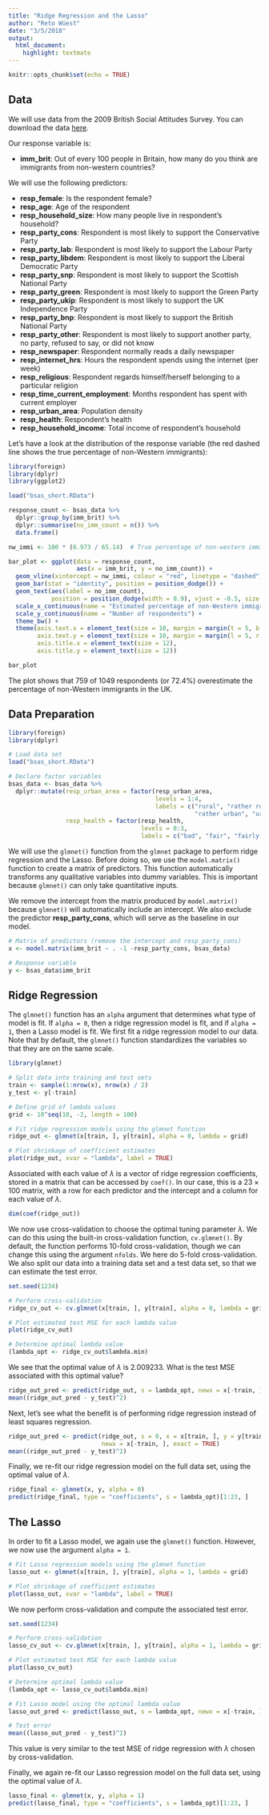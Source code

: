```yaml
---
title: "Ridge Regression and the Lasso"
author: "Reto Wüest"
date: "3/5/2018"
output:
  html_document:
    highlight: textmate
---
```


```r
knitr::opts_chunk$set(echo = TRUE)
```

## Data

We will use data from the $2009$ British Social Attitudes Survey. You can download the data [here](bsas_short.RData).

Our response variable is:

- **imm_brit**: Out of every $100$ people in Britain, how many do you think are immigrants from non-western countries?

We will use the following predictors:

- **resp_female**: Is the respondent female?
- **resp_age**: Age of the respondent
- **resp_household_size**: How many people live in respondent's household?
- **resp_party_cons**: Respondent is most likely to support the Conservative Party
- **resp_party_lab**: Respondent is most likely to support the Labour Party
- **resp_party_libdem**: Respondent is most likely to support the Liberal Democratic Party
- **resp_party_snp**: Respondent is most likely to support the Scottish National Party
- **resp_party_green**: Respondent is most likely to support the Green Party
- **resp_party_ukip**: Respondent is most likely to support the UK Independence Party
- **resp_party_bnp**: Respondent is most likely to support the British National Party
- **resp_party_other**: Respondent is most likely to support another party, no party, refused to say, or did not know
- **resp_newspaper**: Respondent normally reads a daily newspaper
- **resp_internet_hrs**: Hours the respondent spends using the internet (per week)
- **resp_religious**: Respondent regards himself/herself belonging to a particular religion
- **resp_time_current_employment**: Months respondent has spent with current employer
- **resp_urban_area**: Population density
- **resp_health**: Respondent's health
- **resp_household_income**: Total income of respondent's household

Let's have a look at the distribution of the response variable (the red dashed line shows the true percentage of non-Western immigrants):

```r
library(foreign)
library(dplyr)
library(ggplot2)

load("bsas_short.RData")

response_count <- bsas_data %>%
  dplyr::group_by(imm_brit) %>%
  dplyr::summarise(no_imm_count = n()) %>%
  data.frame()

nw_immi <- 100 * (6.973 / 65.14)  # True percentage of non-western immigrants in the UK

bar_plot <- ggplot(data = response_count,
                   aes(x = imm_brit, y = no_imm_count)) +
  geom_vline(xintercept = nw_immi, colour = "red", linetype = "dashed") +
  geom_bar(stat = "identity", position = position_dodge()) +
  geom_text(aes(label = no_imm_count),
            position = position_dodge(width = 0.9), vjust = -0.5, size = 2) +
  scale_x_continuous(name = "Estimated percentage of non-Western immigrants") +
  scale_y_continuous(name = "Number of respondents") +
  theme_bw() +
  theme(axis.text.x = element_text(size = 10, margin = margin(t = 5, b = 5)),
        axis.text.y = element_text(size = 10, margin = margin(l = 5, r = 5)),
        axis.title.x = element_text(size = 12),
        axis.title.y = element_text(size = 12))

bar_plot
```

The plot shows that $759$ of $1049$ respondents (or $72.4\%$) overestimate the percentage of non-Western immigrants in the UK.

## Data Preparation

```r
library(foreign)
library(dplyr)

# Load data set
load("bsas_short.RData")

# Declare factor variables
bsas_data <- bsas_data %>%
  dplyr::mutate(resp_urban_area = factor(resp_urban_area,
                                         levels = 1:4,
                                         labels = c("rural", "rather rural",
                                                    "rather urban", "urban")),
                resp_health = factor(resp_health,
                                     levels = 0:3,
                                     labels = c("bad", "fair", "fairly good", "good")))
```

We will use the `glmnet()` function from the `glmnet` package to perform ridge regression and the Lasso. Before doing so, we use the `model.matrix()` function to create a matrix of predictors. This function automatically transforms any qualitative variables into dummy variables. This is important because `glmnet()` can only take quantitative inputs.

We remove the intercept from the matrix produced by `model.matrix()` because `glmnet()` will automatically include an intercept. We also exclude the predictor **resp_party_cons**, which will serve as the baseline in our model.

```r
# Matrix of predictors (remove the intercept and resp_party_cons)
x <- model.matrix(imm_brit ~ . -1 -resp_party_cons, bsas_data)

# Response variable
y <- bsas_data$imm_brit
```

## Ridge Regression

The `glmnet()` function has an `alpha` argument that determines what type of model is fit. If `alpha = 0`, then a ridge regression model is fit, and if `alpha = 1`, then a Lasso model is fit. We first fit a ridge regression model to our data. Note that by default, the `glmnet()` function standardizes the variables so that they are on the same scale.

```r
library(glmnet)

# Split data into training and test sets
train <- sample(1:nrow(x), nrow(x) / 2)
y_test <- y[-train]

# Define grid of lambda values
grid <- 10^seq(10, -2, length = 100)

# Fit ridge regression models using the glmnet function
ridge_out <- glmnet(x[train, ], y[train], alpha = 0, lambda = grid)

# Plot shrinkage of coefficient estimates
plot(ridge_out, xvar = "lambda", label = TRUE)
```

Associated with each value of $\lambda$ is a vector of ridge regression coefficients, stored in a matrix that can be accessed by `coef()`. In our case, this is a $23 \times 100$ matrix, with a row for each predictor and the intercept and a column for each value of $\lambda$.

```r
dim(coef(ridge_out))
```

We now use cross-validation to choose the optimal tuning parameter $\lambda$. We can do this using the built-in cross-validation function, `cv.glmnet()`. By default, the function performs $10$-fold cross-validation, though we can change this using the argument `nfolds`. We here do $5$-fold cross-validation. We also split our data into a training data set and a test data set, so that we can estimate the test error.

```r
set.seed(1234)

# Perform cross-validation
ridge_cv_out <- cv.glmnet(x[train, ], y[train], alpha = 0, lambda = grid, nfolds = 5)

# Plot estimated test MSE for each lambda value
plot(ridge_cv_out)

# Determine optimal lambda value
(lambda_opt <- ridge_cv_out$lambda.min)
```

We see that the optimal value of $\lambda$ is $2.009233$. What is the test MSE associated with this optimal value?

```r
ridge_out_pred <- predict(ridge_out, s = lambda_opt, newx = x[-train, ])
mean((ridge_out_pred - y_test)^2)
```

Next, let's see what the benefit is of performing ridge regression instead of least squares regression.

```r
ridge_out_pred <- predict(ridge_out, s = 0, x = x[train, ], y = y[train],
                          newx = x[-train, ], exact = TRUE)
mean((ridge_out_pred - y_test)^2)
```

Finally, we re-fit our ridge regression model on the full data set, using the optimal value of $\lambda$.

```r
ridge_final <- glmnet(x, y, alpha = 0)
predict(ridge_final, type = "coefficients", s = lambda_opt)[1:23, ]
```

## The Lasso

In order to fit a Lasso model, we again use the `glmnet()` function. However, we now use the argument `alpha = 1`.

```r
# Fit Lasso regression models using the glmnet function
lasso_out <- glmnet(x[train, ], y[train], alpha = 1, lambda = grid)

# Plot shrinkage of coefficient estimates
plot(lasso_out, xvar = "lambda", label = TRUE)
```

We now perform cross-validation and compute the associated test error.

```r
set.seed(1234)

# Perform cross-validation
lasso_cv_out <- cv.glmnet(x[train, ], y[train], alpha = 1, lambda = grid, nfolds = 5)

# Plot estimated test MSE for each lambda value
plot(lasso_cv_out)

# Determine optimal lambda value
(lambda_opt <- lasso_cv_out$lambda.min)

# Fit Lasso model using the optimal lambda value
lasso_out_pred <- predict(lasso_out, s = lambda_opt, newx = x[-train, ])

# Test error
mean((lasso_out_pred - y_test)^2)
```

This value is very similar to the test MSE of ridge regression with $\lambda$ chosen by cross-validation.

Finally, we again re-fit our Lasso regression model on the full data set, using the optimal value of $\lambda$.

```r
lasso_final <- glmnet(x, y, alpha = 1)
predict(lasso_final, type = "coefficients", s = lambda_opt)[1:23, ]
```
